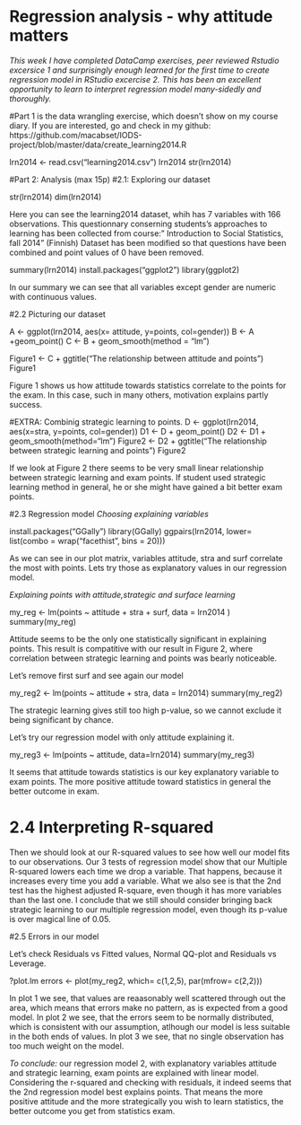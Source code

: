 # Regression analysis - why attitude matters

*This week I have completed DataCamp exercises, peer reviewed Rstudio excersice 1 and surprisingly enough learned for the first time to create regression model in RStudio excercise 2. This has been an excellent opportunity to learn to interpret regression model many-sidedly and thoroughly.*

#Part 1 
is the data wrangling exercise, which doesn't show on my course diary. If you are interested, go and check in my github: https://github.com/macabset/IODS-project/blob/master/data/create_learning2014.R

lrn2014 <- read.csv("learning2014.csv")
lrn2014
str(lrn2014)

#Part 2: Analysis (max 15p)
#2.1: Exploring our dataset

str(lrn2014)
dim(lrn2014)

Here you can see the learning2014 dataset, whih has 7 variables with 166 observations. 
  This questionnary conserning students's approaches to learning has been collected from course:" Introduction to Social Statistics, fall 2014" (Finnish)
  Dataset has been modified so that questions have been combined and point values of 0 have been removed.

summary(lrn2014)
install.packages("ggplot2")
library(ggplot2)

In our summary we can see that all variables except gender are numeric with continuous values.

#2.2 Picturing our dataset

A <- ggplot(lrn2014, aes(x= attitude, y=points, col=gender))
B <- A +geom_point()
C <- B + geom_smooth(method = "lm")

Figure1 <- C + ggtitle("The relationship between attitude and points")
Figure1

Figure 1 shows us how attitude towards statistics correlate to the points for the exam. In this case, such in many others, motivation explains partly success.


#EXTRA: Combinig strategic learning to points.
D <- ggplot(lrn2014, aes(x=stra, y=points, col=gender))
D1 <- D + geom_point()
D2 <- D1 + geom_smooth(method="lm")
Figure2 <- D2 + ggtitle("The relationship between strategic learning and points")
Figure2

If we look at Figure 2 there seems to be very small linear relationship between strategic learning and exam points. If student used strategic learning method in general, he or she might have gained a bit better exam points.

#2.3 Regression model
*Choosing explaining variables*

install.packages("GGally")
library(GGally)
ggpairs(lrn2014, lower= list(combo = wrap("facethist", bins = 20)))

As we can see in our plot matrix, variables attitude, stra and surf correlate the most with points. Lets try those as explanatory values in our regression model.

*Explaining points with attitude,strategic and surface learning*

my_reg <- lm(points ~ attitude + stra + surf, data = lrn2014 )
summary(my_reg)

Attitude seems to be the only one statistically significant in explaining points. This result is compatitive with our result in Figure 2, where correlation between strategic learning and points was bearly noticeable.

Let's remove first surf and see again our model

my_reg2 <- lm(points ~ attitude + stra, data = lrn2014)
summary(my_reg2)

The strategic learning gives still too high p-value, so we cannot exclude it being significant by chance.

Let's try our regression model with only attitude explaining it.

my_reg3 <- lm(points ~ attitude, data=lrn2014)
summary(my_reg3)

It seems that attitude towards statistics is our key explanatory variable to exam points. The more positive attitude toward statistics in general the better outcome in exam.

# 2.4 Interpreting R-squared

Then we should look at our R-squared values to see how well our model fits to our observations.
  Our 3 tests of regression model show that our Multiple R-squared lowers each time we drop a variable. That happens, because it increases every time you add a variable.
  What we also see is that the 2nd test has the highest adjusted R-square, even though it has more variables than the last one.
  I conclude that we still should consider bringing back strategic learning to our multiple regression model, even though its p-value is over magical line of 0.05.

#2.5 Errors in our model

Let's check Residuals vs Fitted values, Normal QQ-plot and Residuals vs Leverage.

?plot.lm
errors <- plot(my_reg2, which= c(1,2,5), par(mfrow= c(2,2)))

In plot 1 we see, that values are reaasonably well scattered through out the area, which means that errors make no pattern, as is expected from a good model.
  In plot 2 we see, that the errors seem to be normally distributed, which is consistent with our assumption, atlhough our model is less suitable in the both ends of values.
  In plot 3 we see, that no single observation has too much weight on the model.

*To conclude:* our regression model 2, with explanatory variables attitude and strategic learning, exam points are explained with linear model. Considering the r-squared and checking with residuals, it indeed seems that the 2nd regression model best explains points. That means the more positive attitude and the more strategically you wish to learn statistics, the better outcome you get from statistics exam.


